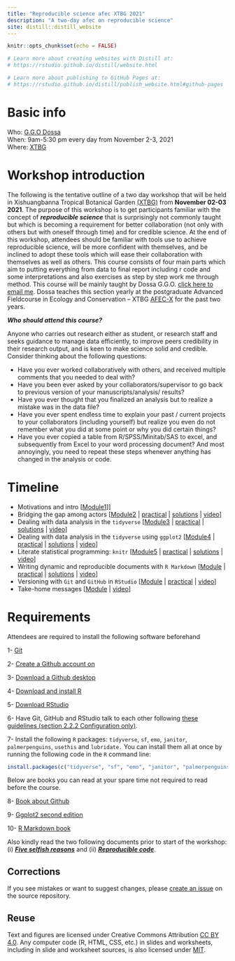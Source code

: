 ```yaml
---
title: "Reproducible science afec XTBG 2021"
description: "A two-day afec on reproducible science"
site: distill::distill_website
---
```


```r
knitr::opts_chunk$set(echo = FALSE)

# Learn more about creating websites with Distill at:
# https://rstudio.github.io/distill/website.html

# Learn more about publishing to GitHub Pages at:
# https://rstudio.github.io/distill/publish_website.html#github-pages

```

# Basic info

Who: [G.G.O Dossa](https://dossag.github.io/)  
When: 9am-5:30 pm every day from November 2-3, 2021  
Where: [XTBG](http://english.xtbg.cas.cn/)  
<!-- Syllabus: [click here](syllabus.html)   -->
<!-- Upcoming Modules and assignments: [click here](schedule.html)   -->

# Workshop introduction

The following is the tentative outline of a two day workshop that will be held in Xishuangbanna Tropical Botanical Garden [(XTBG)](http://english.xtbg.cas.cn/) from **November 02-03 2021**. The purpose of this workshop is to get participants familiar with the concept of ***reproducible science*** that is surprisingly not commonly taught but which is becoming a requirement for better collaboration (not only with others but with oneself through time) and for credible science. At the end of this workshop, attendees should be familiar with tools use to achieve reproducible science, will be more confident with themselves, and be inclined to adopt these tools which will ease their collaboration with themselves as well as others. This course consists of four main parts which aim to putting everything from data to final report including r code and some interpretations and also exercises as step by step work me through method. This course will be mainly taught by Dossa G.G.O. [click here to email me](mailto:dossa@xtbg.org.cn). Dossa teaches this section yearly at the postgraduate Advanced Fieldcourse in Ecology and Conservation -- XTBG [AFEC-X](https://www.pfs-tropasia.org/) for the past two years.

***Who should attend this course?***

Anyone who carries out research either as student, or research staff and seeks guidance to manage data efficiently, to improve peers credibility in their research output, and is keen to make science solid and credible. Consider thinking about the following questions:

-   Have you ever worked collaboratively with others, and received multiple comments that you needed to deal with?
-   Have you been ever asked by your collaborators/supervisor to go back to previous version of your manuscripts/analysis/ results?
-   Have you ever thought that you finalized an analysis but to realize a mistake was in the data file?
-   Have you ever spent endless time to explain your past / current projects to your collaborators (including yourself) but realize you even do not remember what you did at some point or why you did certain things?
-   Have you ever copied a table from R/SPSS/Minitab/SAS to excel, and subsequently from Excel to your word processing document? And most annoyingly, you need to repeat these steps whenever anything has changed in the analysis or code.


# Timeline

* Motivations and intro [[Module1](slides/Module1_introduction.html)]]
* Bridging the gap among actors [[Module2](slides/Module2_Bridging_the_gap_among_actors.html) | [practical]() | [solutions]() | [video]()]
* Dealing with data analysis in the `tidyverse` [[Module3](slides/Module3_Dealing_with_data_analysis.html) | [practical]() | [solutions]() | [video]()]
* Dealing with data analysis in the `tidyverse` using `ggplot2` [[Module4](slides/Module4_Data_visualization_ggplot2.html) | [practical]() | [solutions]() | [video]()]
* Literate statistical programming: `knitr` [[Module5](slides/Module5_Literate_statistical_programming_knitr.html) | [practical]() | [solutions]() | [video]()]
* Writing dynamic and reproducible documents with `R Markdown` [[Module]() | [practical]() | [solutions]() | [video]()]
* Versioning with `Git` and `GitHub` in `RStudio` [[Module]() | [practical]() | [video]()]
* Take-home messages [[Module]() | [video]()]

# Requirements

Attendees are required to install the following software beforehand

1-	[Git](https://git-scm.com/downloads)

2-	[Create a Github account on](https://github.com/)

3-	[Download a Github desktop](https://desktop.github.com/)

4-	[Download and install R](https://cran.r-project.org/)

5-	[Download RStudio](https://www.rstudio.com/products/rstudio/download/)

6- Have Git, GitHub and RStudio talk to each other following [these guidelines (section 2.2.2 Configuration only)](https://inbo.github.io/git-course/course_rstudio.html#222_configuration).

7- Install the following `R` packages: `tidyverse`, `sf`, `emo`, `janitor`, `palmerpenguins`, `usethis` and `lubridate.` You can install them all at once by running the following code in the `R` command line:

```r
install.packages(c("tidyverse", "sf", "emo", "janitor", "palmerpenguins", "usethis", "lubridate"))
```

Below are books you can read at your spare time not required to read before the course.


8-	[Book about  Github](https://orchid00.github.io/actions_sandbox/)

9-	[Ggplot2 second edition](https://r-graphics.org/)

10-	[R Markdown book](https://bookdown.org/yihui/rmarkdown-cookbook/)

Also kindly read the two following documents prior to start of the workshop: (i) [***Five selfish reasons***](https://genomebiology.biomedcentral.com/articles/10.1186/s13059-015-0850-7) and (ii) [***Reproducible code***](https://www.britishecologicalsociety.org/wp-content/uploads/2019/06/BES-Guide-Reproducible-Code-2019.pdf).




## Corrections {.appendix}

If you see mistakes or want to suggest changes, please [create an issue](https://github.com/dossag/reproducible-science-afec-X-2021/issues) on the source repository.

## Reuse {.appendix}

Text and figures are licensed under Creative Commons Attribution [CC BY 4.0](https://creativecommons.org/licenses/by/4.0/). Any computer code (R, HTML, CSS, etc.) in slides and worksheets, including in slide and worksheet sources, is also licensed under [MIT](https://github.com/dossag/reproducible-science-afec-XTBG-2021/blob/master/LICENSE.md). 
